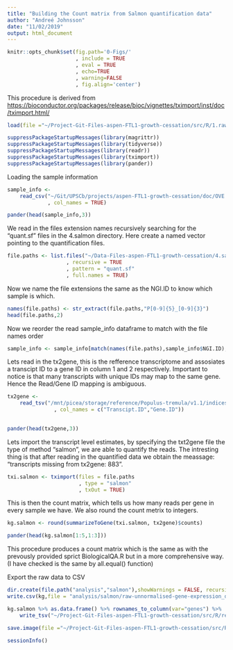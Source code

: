 ```yaml
---
title: "Building the Count matrix from Salmon quantification data"
author: "Andreé Johnsson"
date: "11/02/2019"
output: html_document
---
```


```r
knitr::opts_chunk$set(fig.path='0-Figs/'
                      , include = TRUE
                      , eval = TRUE
                      , echo=TRUE
                      , warning=FALSE
                      , fig.align='center')
```

This procedure is derived from 
<https://bioconductor.org/packages/release/bioc/vignettes/tximport/inst/doc/tximport.html/>

```r
load(file ="~/Project-Git-Files-aspen-FTL1-growth-cessation/src/R/1.rawDataQA/0-RData_Storage/1-readInSalmon.RData")
```

```r
suppressPackageStartupMessages(library(magrittr))
suppressPackageStartupMessages(library(tidyverse))
suppressPackageStartupMessages(library(readr))
suppressPackageStartupMessages(library(tximport))
suppressPackageStartupMessages(library(pander))
```

Loading the sample information
```r
sample_info <- 
    read_csv("~/Git/UPSCb/projects/aspen-FTL1-growth-cessation/doc/OVE.Nilsson_18_01_sample_info.csv"
             , col_names = TRUE)
```

```r
pander(head(sample_info,3))
```

We read in the files extension names recursively searching for the "quant.sf" files in the
4.salmon directory. Here create a named vector pointing to the quantification files.
```r
file.paths <- list.files("~/Data-Files-aspen-FTL1-growth-cessation/4.salmon"
                   , recursive = TRUE
                   , pattern = "quant.sf"
                   , full.names = TRUE)
```

Now we name the file extensions the same as the NGI.ID to know which sample is which.
```r
names(file.paths) <- str_extract(file.paths,"P[0-9]{5}_[0-9]{3}")
head(file.paths,2)
```

Now we reorder the read sample_info dataframe to match with the file names order
```r
sample_info <- sample_info[match(names(file.paths),sample_info$NGI.ID),] 
```

Lets read in the tx2gene, this is the refference transcriptome and assosiates a 
transcipt ID to a gene ID in column 1 and 2 respectively. Important to notice is that 
many transcripts with unique IDs may map to the same gene. Hence the Read/Gene ID mapping is ambiguous. 

```r
tx2gene <- 
    read_tsv("/mnt/picea/storage/reference/Populus-tremula/v1.1/indices/kallisto/tx2gene.tsv"
               , col_names = c("Transcipt.ID","Gene.ID"))
              
```
```r
pander(head(tx2gene,3))
```

Lets import the transcript level estimates, by specifying the txt2gene file the type of method "salmon",
we are able to quantify the reads. The intresting thing is that after reading in the quantified data we
obtain the meassage: "transcripts missing from tx2gene: 883".

```r
txi.salmon <- tximport(files = file.paths
                       , type = "salmon"
                       , txOut = TRUE)
```

This is then the count matrix, which tells us how many reads per gene in every sample we have.
We also round the count metrix to integers.
```r
kg.salmon <- round(summarizeToGene(txi.salmon, tx2gene)$counts)
```

```r
pander(head(kg.salmon[1:5,1:3]))
```

This procedure produces a count matrix which is the same as with the prevously provided sprict BiologicalQA.R but in a more comprehensive way. (I have checked is the same by all.equal() function)


Export the raw data to CSV
```r
dir.create(file.path("analysis","salmon"),showWarnings = FALSE, recursive = TRUE)
write.csv(kg,file = "analysis/salmon/raw-unnormalised-gene-expression_data.csv")
```


```r
kg.salmon %>% as.data.frame() %>% rownames_to_column(var="genes") %>% 
    write_tsv("~/Project-Git-Files-aspen-FTL1-growth-cessation/src/R/restart_Analysis_To_make_int_Understandable/0-Important-DataTables/kg.salmon.tsv", col_names = TRUE)
```


```r
save.image(file ="~/Project-Git-Files-aspen-FTL1-growth-cessation/src/R/1.rawDataQA/0-RData_Storage/1-readInSalmon.RData")
```

```r
sessionInfo()
```


